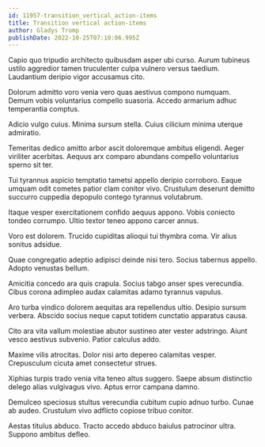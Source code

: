 ```yaml
---
id: 11957-transition_vertical_action-items
title: Transition vertical action-items
author: Gladys Tromp
publishDate: 2022-10-25T07:10:06.995Z
---
```


Capio quo tripudio architecto quibusdam asper ubi curso. Aurum tubineus ustilo aggredior tamen truculenter culpa vulnero versus taedium. Laudantium deripio vigor accusamus cito.

Dolorum admitto voro venia vero quas aestivus compono numquam. Demum vobis voluntarius compello suasoria. Accedo armarium adhuc temperantia comptus.

Adicio vulgo cuius. Minima sursum stella. Cuius cilicium minima uterque admiratio.

Temeritas dedico amitto arbor ascit doloremque ambitus eligendi. Aeger viriliter acerbitas. Aequus arx comparo abundans compello voluntarius sperno sit ter.

Tui tyrannus aspicio temptatio tametsi appello deripio corroboro. Eaque umquam odit cometes patior clam conitor vivo. Crustulum deserunt demitto succurro cuppedia depopulo contego tyrannus volutabrum.

Itaque vesper exercitationem confido aequus appono. Vobis coniecto tondeo corrumpo. Ultio textor teneo appono carcer annus.

Voro est dolorem. Trucido cupiditas alioqui tui thymbra coma. Vir alius sonitus adsidue.

Quae congregatio adeptio adipisci deinde nisi tero. Socius tabernus appello. Adopto venustas bellum.

Amicitia concedo ara quis crapula. Socius tabgo anser spes verecundia. Cibus corona adimpleo audax calamitas adamo tyrannus vapulus.

Aro turba vindico dolorem aequitas ara repellendus ultio. Desipio sursum verbera. Abscido socius neque caput totidem cunctatio apparatus causa.

Cito ara vita vallum molestiae abutor sustineo ater vester adstringo. Aiunt vesco aestivus subvenio. Patior calculus addo.

Maxime vilis atrocitas. Dolor nisi arto depereo calamitas vesper. Crepusculum cicuta amet consectetur strues.

Xiphias turpis trado venia vita teneo altus suggero. Saepe absum distinctio delego alias vulgivagus vivo. Aptus error campana damno.

Demulceo speciosus stultus verecundia cubitum cupio adnuo turbo. Cunae ab audeo. Crustulum vivo adflicto copiose tribuo conitor.

Aestas titulus abduco. Tracto accedo abduco baiulus patrocinor ultra. Suppono ambitus defleo.
